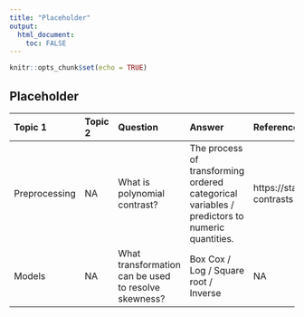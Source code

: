```yaml
---
title: "Placeholder"
output: 
  html_document:
    toc: FALSE
---
```


```r
knitr::opts_chunk$set(echo = TRUE)
```

## Placeholder

|Topic 1 |Topic 2 |Question|Answer|Reference
|:-------|:-------|:-------|:-----|:--------|
|Preprocessing | NA | What is polynomial contrast? | The process of transforming ordered categorical variables / predictors to numeric quantities. | https://stats.stackexchange.com/questions/105115/polynomial-contrasts-for-regression | 
 |Models | NA | What transformation can be used to resolve skewness? | Box Cox / Log / Square root / Inverse | NA | 